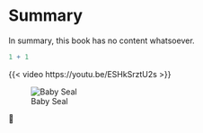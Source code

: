 # Summary

In summary, this book has no content whatsoever.

```r
1 + 1
```

{{< video https://youtu.be/ESHkSrztU2s >}}

![Baby Seal](https://cdn.wallpapersafari.com/60/74/7BUxk1.jpg)

🤭
